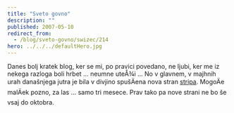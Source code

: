 ```yaml
---
title: "Sveto govno"
description: ""
published: 2007-05-10
redirect_from:
  - /blog/sveto-govno/swizec/214
hero: ../../../defaultHero.jpg
---
```


Danes bolj kratek blog, ker se mi, po pravici povedano, ne ljubi, ker me iz nekega razloga boli hrbet ... neumne uteÅ¾i ... No v glavnem, v majhnih urah današnjega jutra je bila v divjino spušÄena nova stran [stripa](http://swizec.com/index.php/mode=show_comics/comic=7). MogoÄe malÄek pozno, za las ... samo tri mesece. Prav tako pa nove strani ne bo še vsaj do oktobra.
